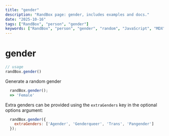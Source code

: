 ```yaml
---
title: "gender"
description: "RandBox page: gender, includes examples and docs."
date: "2025-10-16"
tags: ["RandBox", "person", "gender"]
keywords: ["RandBox", "person", "gender", "random", "JavaScript", "MDX"]
---
```


# gender

```js
// usage
randBox.gender()
```

Generate a random gender

```js
  randBox.gender();
  => 'Female'
```

Extra genders can be provided using the `extraGenders` key in the optional options argument:

```js
  randBox.gender({
    extraGenders: ['Agender', 'Genderqueer', 'Trans', 'Pangender']
  });
```
